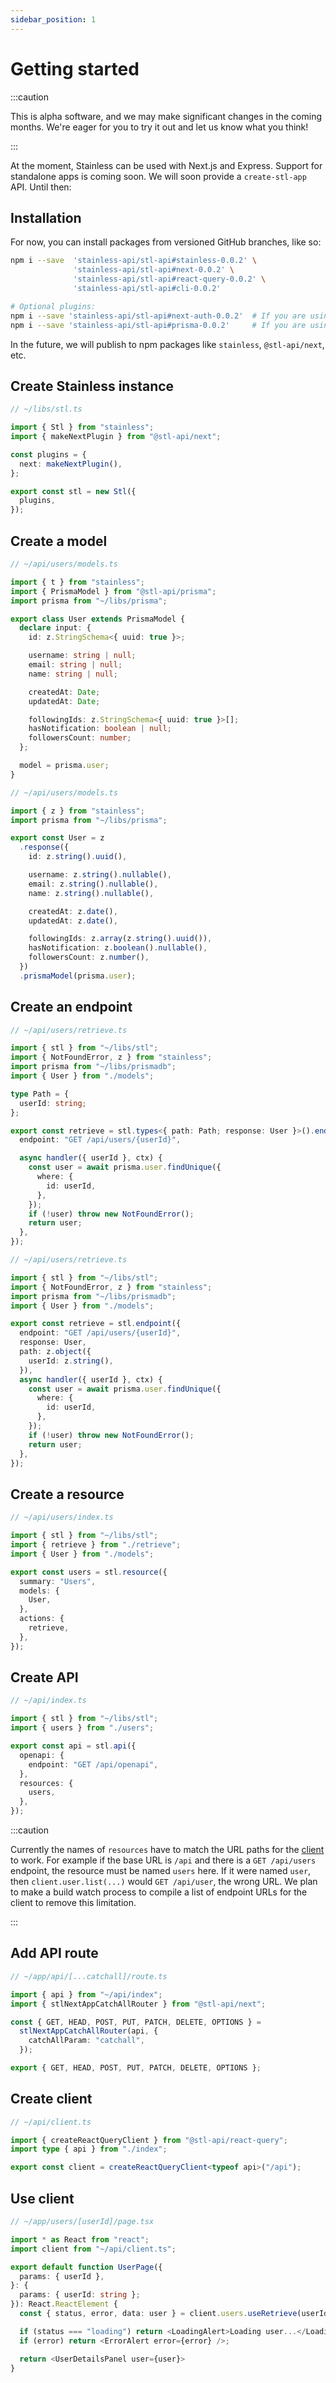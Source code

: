 ```yaml
---
sidebar_position: 1
---
```



# Getting started

:::caution

This is alpha software, and we may make significant changes in the coming months.
We're eager for you to try it out and let us know what you think!

:::

At the moment, Stainless can be used with Next.js and Express.
Support for standalone apps is coming soon.
We will soon provide a `create-stl-app` API. Until then:

## Installation

For now, you can install packages from versioned GitHub branches, like so:

```bash
npm i --save  'stainless-api/stl-api#stainless-0.0.2' \
              'stainless-api/stl-api#next-0.0.2' \
              'stainless-api/stl-api#react-query-0.0.2' \
              'stainless-api/stl-api#cli-0.0.2'

# Optional plugins:
npm i --save 'stainless-api/stl-api#next-auth-0.0.2'  # If you are using next-auth
npm i --save 'stainless-api/stl-api#prisma-0.0.2'     # If you are using Prisma
```

In the future, we will publish to npm packages like `stainless`, `@stl-api/next`, etc.

## Create Stainless instance

```ts
// ~/libs/stl.ts

import { Stl } from "stainless";
import { makeNextPlugin } from "@stl-api/next";

const plugins = {
  next: makeNextPlugin(),
};

export const stl = new Stl({
  plugins,
});
```

## Create a model

<Tabs groupId="schema-variants">

<TabItem value="codegen" label="Codegen types">

```ts
// ~/api/users/models.ts

import { t } from "stainless";
import { PrismaModel } from "@stl-api/prisma";
import prisma from "~/libs/prisma";

export class User extends PrismaModel {
  declare input: {
    id: z.StringSchema<{ uuid: true }>;

    username: string | null;
    email: string | null;
    name: string | null;

    createdAt: Date;
    updatedAt: Date;

    followingIds: z.StringSchema<{ uuid: true }>[];
    hasNotification: boolean | null;
    followersCount: number;
  };

  model = prisma.user;
}
```

</TabItem>

<TabItem value="runtime" label="Zod schemas">

```ts
// ~/api/users/models.ts

import { z } from "stainless";
import prisma from "~/libs/prisma";

export const User = z
  .response({
    id: z.string().uuid(),

    username: z.string().nullable(),
    email: z.string().nullable(),
    name: z.string().nullable(),

    createdAt: z.date(),
    updatedAt: z.date(),

    followingIds: z.array(z.string().uuid()),
    hasNotification: z.boolean().nullable(),
    followersCount: z.number(),
  })
  .prismaModel(prisma.user);
```

</TabItem>
</Tabs>

## Create an endpoint

<Tabs groupId="schema-variants">
<TabItem value="codegen" label="Codegen types">

```ts
// ~/api/users/retrieve.ts

import { stl } from "~/libs/stl";
import { NotFoundError, z } from "stainless";
import prisma from "~/libs/prismadb";
import { User } from "./models";

type Path = {
  userId: string;
};

export const retrieve = stl.types<{ path: Path; response: User }>().endpoint({
  endpoint: "GET /api/users/{userId}",

  async handler({ userId }, ctx) {
    const user = await prisma.user.findUnique({
      where: {
        id: userId,
      },
    });
    if (!user) throw new NotFoundError();
    return user;
  },
});
```

</TabItem>

<TabItem value="runtime" label="Zod schemas">

```ts
// ~/api/users/retrieve.ts

import { stl } from "~/libs/stl";
import { NotFoundError, z } from "stainless";
import prisma from "~/libs/prismadb";
import { User } from "./models";

export const retrieve = stl.endpoint({
  endpoint: "GET /api/users/{userId}",
  response: User,
  path: z.object({
    userId: z.string(),
  }),
  async handler({ userId }, ctx) {
    const user = await prisma.user.findUnique({
      where: {
        id: userId,
      },
    });
    if (!user) throw new NotFoundError();
    return user;
  },
});
```

</TabItem>
</Tabs>

## Create a resource

```ts
// ~/api/users/index.ts

import { stl } from "~/libs/stl";
import { retrieve } from "./retrieve";
import { User } from "./models";

export const users = stl.resource({
  summary: "Users",
  models: {
    User,
  },
  actions: {
    retrieve,
  },
});
```

## Create API

```ts
// ~/api/index.ts

import { stl } from "~/libs/stl";
import { users } from "./users";

export const api = stl.api({
  openapi: {
    endpoint: "GET /api/openapi",
  },
  resources: {
    users,
  },
});
```

:::caution

Currently the names of `resources` have to match the URL paths for
the [client](#use-client) to work. For example if the base URL is
`/api` and there is a `GET /api/users` endpoint, the resource must
be named `users` here. If it were named `user`, then `client.user.list(...)`
would `GET /api/user`, the wrong URL. We plan to make a build watch
process to compile a list of endpoint URLs for the client to remove
this limitation.

:::

## Add API route

```ts
// ~/app/api/[...catchall]/route.ts

import { api } from "~/api/index";
import { stlNextAppCatchAllRouter } from "@stl-api/next";

const { GET, HEAD, POST, PUT, PATCH, DELETE, OPTIONS } =
  stlNextAppCatchAllRouter(api, {
    catchAllParam: "catchall",
  });

export { GET, HEAD, POST, PUT, PATCH, DELETE, OPTIONS };
```

## Create client

```ts
// ~/api/client.ts

import { createReactQueryClient } from "@stl-api/react-query";
import type { api } from "./index";

export const client = createReactQueryClient<typeof api>("/api");
```

## Use client

```ts
// ~/app/users/[userId]/page.tsx

import * as React from "react";
import client from "~/api/client.ts";

export default function UserPage({
  params: { userId },
}: {
  params: { userId: string };
}): React.ReactElement {
  const { status, error, data: user } = client.users.useRetrieve(userId);

  if (status === "loading") return <LoadingAlert>Loading user...</LoadingAlert>;
  if (error) return <ErrorAlert error={error} />;

  return <UserDetailsPanel user={user}>
}
```
